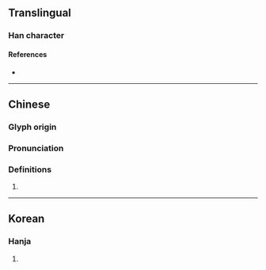 {{character info}}
==Translingual==

===Han character===
{{Han char|rn=102|rad=田|as=15|sn=20|four=|canj=MWILW}}

====References====
* {{Han ref|kx=0767.040|dkj=21971|dj=1177.100|hdz=42555.030|uh=7588|ud=30088}}

----

==Chinese==
{{zh-forms}}

===Glyph origin===
{{Han etym}}

===Pronunciation===
{{zh-pron
|m=pì
|mc=y
|oc=y
|cat=v
}}

===Definitions===
{{zh-hanzi}}

# {{zh-alt-form|副|to [[cut]] [[open]]; [[split]] open; [[divide]]|tr=pì}}

----

==Korean==

===Hanja===
{{ko-hanja|벽}}

# {{rfdef|ko|sort=田15}}